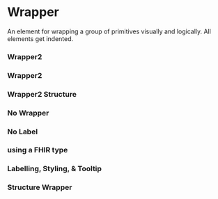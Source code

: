 

<Meta of={Stories} />

# Wrapper

An element for wrapping a group of primitives visually and logically. All elements get indented.

### Wrapper2

<Canvas of={Stories.Wrapper2Empty} sourceState="shown" layout="centered"/>

### Wrapper2

<Canvas of={Stories.Wrapper2} sourceState="shown" layout="centered"/>

### Wrapper2 Structure

<Canvas of={Stories.Wrapper2Structure} sourceState="shown" layout="centered"/>

### No Wrapper

<Canvas of={Stories.NoWrapper} sourceState="shown" layout="centered" />

### No Label

<Canvas of={Stories.WrapperNoLabel} sourceState="shown" layout="centered" />


### using a FHIR type

<Canvas of={Stories.WrapperType} sourceState="shown" layout="centered" />

### Labelling, Styling, & Tooltip

<Canvas of={Stories.Wrapper} sourceState="shown" layout="centered" />



### Structure Wrapper

<Canvas of={Stories.StructureWrapper} sourceState="shown" layout="centered" />
